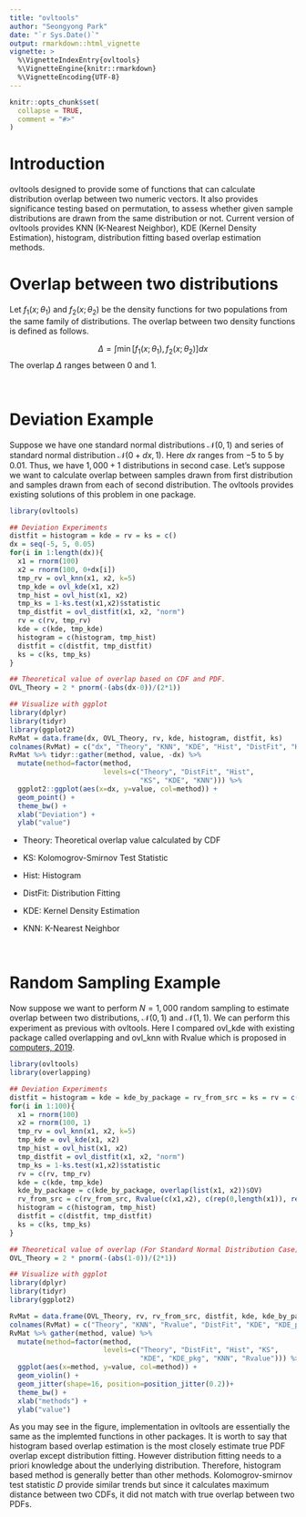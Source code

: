 ```yaml
---
title: "ovltools"
author: "Seongyong Park"
date: "`r Sys.Date()`"
output: rmarkdown::html_vignette
vignette: >
  %\VignetteIndexEntry{ovltools}
  %\VignetteEngine{knitr::rmarkdown}
  %\VignetteEncoding{UTF-8}
---
```


```r
knitr::opts_chunk$set(
  collapse = TRUE,
  comment = "#>"
)
```

# Introduction

ovltools designed to provide some of functions that can calculate distribution overlap between two numeric vectors. It also provides significance testing based on permutation, to assess whether given sample distributions are drawn from the same distribution or not. Current version of ovltools provides KNN (K-Nearest Neighbor), KDE (Kernel Density Estimation), histogram, distribution fitting based overlap estimation methods. 

# Overlap between two distributions 

Let $f_1(x;\theta_1)$ and $f_2(x;\theta_2)$ be the density functions for two populations from the same family of distributions. The overlap between two density functions is defined as follows.

$$\Delta = \int \min[f_1(x;\theta_1), f_2(x;\theta_2)] dx$$
The overlap $\Delta$ ranges between 0 and 1. 

&nbsp;

# Deviation Example

Suppose we have one standard normal distributions $\mathcal{N}(0,1)$ and series of standard normal distribution $\mathcal{N}(0+dx, 1)$. Here $dx$ ranges from $-5$ to $5$ by $0.01$. Thus, we have $1,000 + 1$ distributions in second case. Let's suppose we want to calculate overlap between samples drawn from first distribution and samples drawn from each of second distribution. The ovltools provides existing solutions of this problem in one package. 

```r
library(ovltools)

## Deviation Experiments
distfit = histogram = kde = rv = ks = c()
dx = seq(-5, 5, 0.05)
for(i in 1:length(dx)){
  x1 = rnorm(100)
  x2 = rnorm(100, 0+dx[i])
  tmp_rv = ovl_knn(x1, x2, k=5)
  tmp_kde = ovl_kde(x1, x2)
  tmp_hist = ovl_hist(x1, x2)
  tmp_ks = 1-ks.test(x1,x2)$statistic
  tmp_distfit = ovl_distfit(x1, x2, "norm")
  rv = c(rv, tmp_rv)
  kde = c(kde, tmp_kde)
  histogram = c(histogram, tmp_hist)
  distfit = c(distfit, tmp_distfit)
  ks = c(ks, tmp_ks)
}

## Theoretical value of overlap based on CDF and PDF.
OVL_Theory = 2 * pnorm(-(abs(dx-0))/(2*1))

## Visualize with ggplot
library(dplyr)
library(tidyr)
library(ggplot2)
RvMat = data.frame(dx, OVL_Theory, rv, kde, histogram, distfit, ks)
colnames(RvMat) = c("dx", "Theory", "KNN", "KDE", "Hist", "DistFit", "KS")
RvMat %>% tidyr::gather(method, value, -dx) %>%
  mutate(method=factor(method, 
                       levels=c("Theory", "DistFit", "Hist", 
                                "KS", "KDE", "KNN"))) %>%
  ggplot2::ggplot(aes(x=dx, y=value, col=method)) +
  geom_point() +
  theme_bw() +
  xlab("Deviation") +
  ylab("value")

```

- Theory: Theoretical overlap value calculated by CDF 

- KS: Kolomogrov-Smirnov Test Statistic

- Hist: Histogram

- DistFit: Distribution Fitting

- KDE: Kernel Density Estimation

- KNN: K-Nearest Neighbor

&nbsp;

# Random Sampling Example
Now suppose we want to perform $N=1,000$ random sampling to estimate overlap between two distributions, $\mathcal{N}(0,1)$ and $\mathcal{N}(1,1)$. We can perform this experiment as previous with ovltools. Here I compared ovl_kde with existing package called overlapping and ovl_knn with Rvalue which is proposed in [computers, 2019](https://www.mdpi.com/2073-431X/8/2/42).

```r
library(ovltools)
library(overlapping)

## Deviation Experiments
distfit = histogram = kde = kde_by_package = rv_from_src = ks = rv = c()
for(i in 1:100){
  x1 = rnorm(100)
  x2 = rnorm(100, 1)
  tmp_rv = ovl_knn(x1, x2, k=5)
  tmp_kde = ovl_kde(x1, x2)
  tmp_hist = ovl_hist(x1, x2)
  tmp_distfit = ovl_distfit(x1, x2, "norm")
  tmp_ks = 1-ks.test(x1,x2)$statistic
  rv = c(rv, tmp_rv)
  kde = c(kde, tmp_kde)
  kde_by_package = c(kde_by_package, overlap(list(x1, x2))$OV)
  rv_from_src = c(rv_from_src, Rvalue(c(x1,x2), c(rep(0,length(x1)), rep(1,length(x2)))))
  histogram = c(histogram, tmp_hist)
  distfit = c(distfit, tmp_distfit)
  ks = c(ks, tmp_ks)
}

## Theoretical value of overlap (For Standard Normal Distribution Case).
OVL_Theory = 2 * pnorm(-(abs(1-0))/(2*1))

## Visualize with ggplot
library(dplyr)
library(tidyr)
library(ggplot2)

RvMat = data.frame(OVL_Theory, rv, rv_from_src, distfit, kde, kde_by_package, histogram, ks)
colnames(RvMat) = c("Theory", "KNN", "Rvalue", "DistFit", "KDE", "KDE_pkg", "Hist", "KS")
RvMat %>% gather(method, value) %>% 
  mutate(method=factor(method, 
                       levels=c("Theory", "DistFit", "Hist", "KS", 
                                "KDE", "KDE_pkg", "KNN", "Rvalue"))) %>%
  ggplot(aes(x=method, y=value, col=method)) +
  geom_violin() +
  geom_jitter(shape=16, position=position_jitter(0.2))+
  theme_bw() +
  xlab("methods") +
  ylab("value")

```

As you may see in the figure, implementation in ovltools are essentially the same as the implemted functions in other packages. It is worth to say that histogram based overlap estimation is the most closely estimate true PDF overlap except distribution fitting. However distribution fitting needs to a priori knowledge about the underlying distribution. Therefore, histogram based method is generally better than other methods. Kolomogrov-smirnov test statistic $D$ provide similar trends but since it calculates maximum distance between two CDFs, it did not match with true overlap between two PDFs. 
